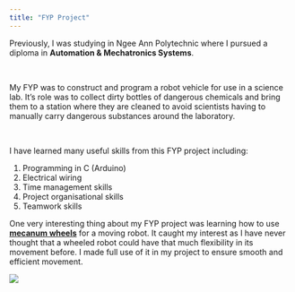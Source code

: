 ---
title: "FYP Project"
---

Previously, I was studying in Ngee Ann Polytechnic where I pursued a diploma in **Automation & Mechatronics Systems**.

\

My FYP was to construct and program a robot vehicle for use in a science lab. It's role was to collect dirty bottles of dangerous chemicals and bring them to a station where they are cleaned to avoid scientists having to manually carry dangerous substances around the laboratory.

\

I have learned many useful skills from this FYP project including:

1. Programming in C (Arduino)
2. Electrical wiring
3. Time management skills
4. Project organisational skills
5. Teamwork skills

One very interesting thing about my FYP project was learning how to use [**mecanum wheels**](https://seamonsters-2605.github.io/archive/mecanum/){target="_blank"} for a moving robot. It caught my interest as I have never thought that a wheeled robot could have that much flexibility in its movement before. I made full use of it in my project to ensure smooth and efficient movement.

![](imgs/mecanum_wheels.jpeg)